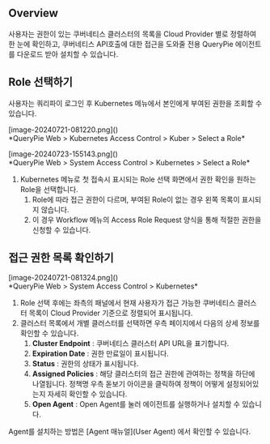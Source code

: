 
## Overview
사용자는 권한이 있는 쿠버네티스 클러스터의 목록을 Cloud Provider 별로 정렬하여 한 눈에 확인하고, 쿠버네티스 API호출에 대한 접근을 도와줄 전용 QueryPie 에이전트를 다운로드 받아 설치할 수 있습니다.

## Role 선택하기
사용자는 쿼리파이 로그인 후 Kubernetes 메뉴에서 본인에게 부여된 권한을 조회할 수 있습니다.

<p align="center">
<div>[image-20240721-081220.png]()</div>
*QueryPie Web &gt; Kubernetes Access Control &gt; Kuber &gt; Select a Role*
</p>

<p align="center">
<div>[image-20240723-155143.png]()</div>
*QueryPie Web &gt; System Access Control &gt; Kubernetes &gt; Select a Role*
</p>

1. Kubernetes 메뉴로 첫 접속시 표시되는 Role 선택 화면에서 권한 확인을 원하는 Role을 선택합니다.
    1. Role에 따라 접근 권한이 다르며, 부여된 Role이 없는 경우 왼쪽 목록이 표시되지 않습니다.
    2. 이 경우 Workflow 메뉴의 Access Role Request 양식을 통해 적절한 권한을 신청할 수 있습니다.

## 접근 권한 목록 확인하기
<p align="center">
<div>[image-20240721-081324.png]()</div>
*QueryPie Web &gt; System Access Control &gt; Kubernetes*
</p>

1. Role 선택 후에는 좌측의 패널에서 현재 사용자가 접근 가능한 쿠버네티스 클러스터 목록이 Cloud Provider 기준으로 정렬되어 표시됩니다.
2. 클러스터 목록에서 개별 클러스터를 선택하면 우측 페이지에서 다음의 상세 정보를 확인할 수 있습니다.
    1. **Cluster Endpoint**  : 쿠버네티스 클러스터 API URL을 표기합니다.
    2. **Expiration Date**  : 권한 만료일이 표시됩니다.
    3. **Status**  : 권한의 상태가 표시됩니다.
    4. **Assigned Policies**  : 해당 클러스터의 접근 권한에 관여하는 정책을 하단에 나열됩니다. 정책명 우측 돋보기 아이콘을 클릭하여 정책이 어떻게 설정되어있는지 자세히 확인할 수 있습니다.
    5. **Open Agent**  : Open Agent를 눌러 에이전트를 실행하거나 설치할 수 있습니다.

<Callout type="info">
Agent를 설치하는 방법은 [Agent 매뉴얼](User Agent) 에서 확인할 수 있습니다. 
</Callout>
